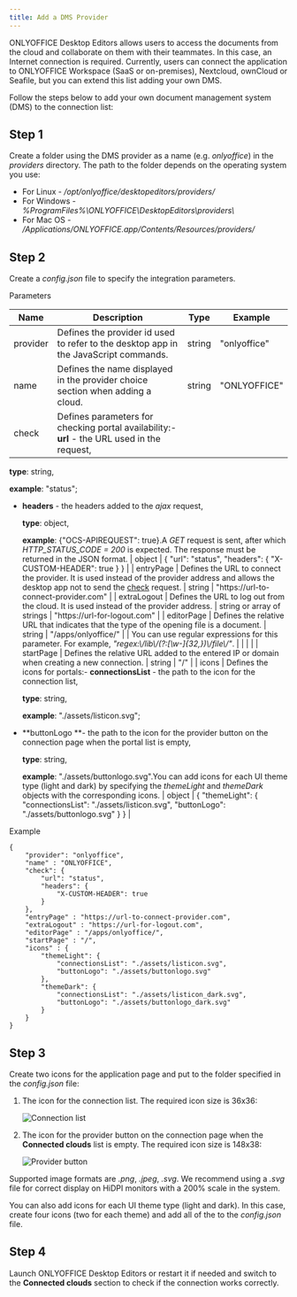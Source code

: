 ```yaml
---
title: Add a DMS Provider
---
```

ONLYOFFICE Desktop Editors allows users to access the documents from the cloud and collaborate on them with their teammates. In this case, an Internet connection is required. Currently, users can connect the application to ONLYOFFICE Workspace (SaaS or on-premises), Nextcloud, ownCloud or Seafile, but you can extend this list adding your own DMS.

Follow the steps below to add your own document management system (DMS) to the connection list:

## Step 1

Create a folder using the DMS provider as a name (e.g. *onlyoffice*) in the *providers* directory. The path to the folder depends on the operating system you use:

* For Linux - */opt/onlyoffice/desktopeditors/providers/*
* For Windows - *%ProgramFiles%\ONLYOFFICE\DesktopEditors\providers\\*
* For Mac OS - */Applications/ONLYOFFICE.app/Contents/Resources/providers/*

## Step 2

Create a *config.json* file to specify the integration parameters.

Parameters

| Name                                                                                                           | Description                                                                                                                                                                                                                                                                                                                                                                                                                                                                                            | Type                       | Example                                                                                                   |
| -------------------------------------------------------------------------------------------------------------- | ------------------------------------------------------------------------------------------------------------------------------------------------------------------------------------------------------------------------------------------------------------------------------------------------------------------------------------------------------------------------------------------------------------------------------------------------------------------------------------------------------ | -------------------------- | --------------------------------------------------------------------------------------------------------- |
| provider                                                                                                       | Defines the provider id used to refer to the desktop app in the JavaScript commands.                                                                                                                                                                                                                                                                                                                                                                                                                   | string                     | "onlyoffice"                                                                                              |
| name                                                                                                           | Defines the name displayed in the provider choice section when adding a cloud.                                                                                                                                                                                                                                                                                                                                                                                                                         | string                     | "ONLYOFFICE"                                                                                              |
| check                                                                                                          | Defines parameters for checking portal availability:- **url** - the URL used in the request,

  **type**: string,

  **example**: "status";

- **headers** - the headers added to the *ajax* request,

  **type**: object,

  **example**: \{"OCS-APIREQUEST": true}.A *GET* request is sent, after which *HTTP\_STATUS\_CODE = 200* is expected. The response must be returned in the JSON format.                                                                                                     | object                     | \{ "url": "status", "headers": \{ "X-CUSTOM-HEADER": true } }                                               |
| entryPage                                                                                                      | Defines the URL to connect the provider. It is used instead of the provider address and allows the desktop app not to send the [check](#check) request.                                                                                                                                                                                                                                                                                                                                                | string                     | "https\://url-to-connect-provider.com"                                                                    |
| extraLogout                                                                                                    | Defines the URL to log out from the cloud. It is used instead of the provider address.                                                                                                                                                                                                                                                                                                                                                                                                                 | string or array of strings | "https\://url-for-logout.com"                                                                             |
| editorPage                                                                                                     | Defines the relative URL that indicates that the type of the opening file is a document.                                                                                                                                                                                                                                                                                                                                                                                                               | string                     | "/apps/onlyoffice/"                                                                                       |
| You can use regular expressions for this parameter. For example, *"regex:\\/lib\\/(?:\[\w-]\{32,})\\/file\\/"*. |                                                                                                                                                                                                                                                                                                                                                                                                                                                                                                        |                            |                                                                                                           |
| startPage                                                                                                      | Defines the relative URL added to the entered IP or domain when creating a new connection.                                                                                                                                                                                                                                                                                                                                                                                                             | string                     | "/"                                                                                                       |
| icons                                                                                                          | Defines the icons for portals:- **connectionsList** - the path to the icon for the connection list,

  **type**: string,

  **example**: "./assets/listicon.svg";

- **buttonLogo **- the path to the icon for the provider button on the connection page when the portal list is empty,

  **type**: string,

  **example**: "./assets/buttonlogo.svg".You can add icons for each UI theme type (light and dark) by specifying the *themeLight* and *themeDark* objects with the corresponding icons. | object                     | \{ "themeLight": \{ "connectionsList": "./assets/listicon.svg", "buttonLogo": "./assets/buttonlogo.svg" } } |

Example

```
{
    "provider": "onlyoffice",
    "name" : "ONLYOFFICE",
    "check": {
        "url": "status",
        "headers": {
            "X-CUSTOM-HEADER": true
        }
    },
    "entryPage" : "https://url-to-connect-provider.com",
    "extraLogout" : "https://url-for-logout.com",
    "editorPage" : "/apps/onlyoffice/",
    "startPage" : "/",
    "icons" : {
        "themeLight": {
            "connectionsList": "./assets/listicon.svg",
            "buttonLogo": "./assets/buttonlogo.svg"
        },
        "themeDark": {
            "connectionsList": "./assets/listicon_dark.svg",
            "buttonLogo": "./assets/buttonlogo_dark.svg"
        }
    }
}
```

## Step 3

Create two icons for the application page and put to the folder specified in the *config.json* file:

1. The icon for the connection list. The required icon size is 36x36:

   ![Connection list](/content/img/desktop/connection_list.png)

2. The icon for the provider button on the connection page when the **Connected clouds** list is empty. The required icon size is 148x38:

   ![Provider button](/content/img/desktop/provider_button.png)

Supported image formats are *.png*, *.jpeg*, *.svg*. We recommend using a *.svg* file for correct display on HiDPI monitors with a 200% scale in the system.

You can also add icons for each UI theme type (light and dark). In this case, create four icons (two for each theme) and add all of the to the *config.json* file.

## Step 4

Launch ONLYOFFICE Desktop Editors or restart it if needed and switch to the **Connected clouds** section to check if the connection works correctly.
